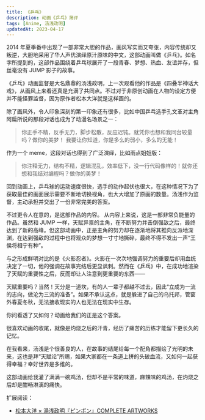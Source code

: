 ```yaml
---
title: 《乒乓》
description: 动画《乒乓》简评
tags: [Anime, 汤浅政明]
updatedAt: 2023-04-17
---
```


2014 年夏季番中出现了一部非常大胆的作品，画风写实而又夸张，内容传统却又叛逆，大胆地采用了华人声优演绎原汁原味的中文，这部动画叫做《乒乓》。如名字所提到的，这部作品围绕着乒乓球展开了一段青春、梦想、热血、友谊并存，但丝毫没有 JUMP 影子的故事。

《乒乓》动画监督是大名鼎鼎的汤浅政明，上一次观看他的作品是《四叠半神话大戏》，从画风上来看还真是充满了共同点。不过对于非原创动画在人物的设定方便并不能怪罪监督，因为原作者松本大洋就是这样画的。

除了画风外，令人印象深刻的第一印象还有很多，比如中国乒乓选手孔文革对主角阿扁所说的那段对话也成为了动漫名场景之一：

> 你正手不精，反手无力，脚步松散，反应迟钝。就凭你也想和我同台较量吗？做你的美梦！
> 我要让你知道，你是多么的弱小，多么的无能！

作为一个 meme，这段对话也得到了广泛演绎，比如雨点姐姐版：

> 你注释无力，结构不精，逻辑混乱，效率低下，没一行代码像样的！就你还想和我结对编程吗？做你的美梦！

回到动画上，乒乓球的运动速度很快，选手的动作起伏也很大，在这种情况下为了获取最佳的画面展示需要不断地切换视角，也大大增加了原画的数量。汤浅作为监督，主动承担并交出了一份非常完美的答案。

不过更令人在意的，是这部作品的内容。 从内容上来说，这是一部非常负能量的作品。虽然和 JUMP 一样，天赋异禀的主角，在不断努力并击倒强敌之后，最终达到了新的高峰。但这部动画中，正是主角的努力却在逐渐地将其推向反派地深渊，在达到强敌的过程中也将观众的梦想一寸寸地撕碎，最终不得不发出一声“王侯将相宁有种”。

与之形成鲜明对比的是《火影忍者》。火影在一次次地强调努力的重要后却用血统决定了一切，他的强调在故事完结后更显讽刺。然而在《乒乓》中，在成功地渲染了天赋的重要性之后，反而却让人注意到更重要的东西——

天赋重要吗？当然！天分是一道坎，有的人一辈子都越不过去，因此“立成为一流的志向，做沦为三流的准备”。如果不承认这点，就是躲进了自己的乌托邦，管窗外春夏冬秋，无法接收现实的人也无法在现实中生存。

你问看透了又如何？动画给我们的正是这个答案。

很喜欢动画的收尾，就像是灼烧之后的汗青，经历了痛苦的历练才能留下更长久的记忆。

在我看来，汤浅是个很善良的人，在故事的结尾给每一个配角都描绘了光明的未来，这也是拜“天赋论”所赐，如果大家都在一条道上拼的头破血流，又如何一起获得幸福？幸好世界是多维的。

这部动画给我灌了满满一碗鸡汤，但却不是平常的味道，麻辣味的鸡汤，在灼烧之后却是酣畅淋漓的痛快。

扩展阅读：

- [松本大洋 × 湯浅政明『ピンポン』COMPLETE ARTWORKS](http://www.haveanice.com/article/松本大洋-×-湯浅政明『ピンポン』complete-artworks)
